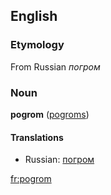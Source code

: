 ==English==
===Etymology===
From Russian ''погром''

===Noun===
'''pogrom''' ([[pogroms]])

====Translations====
*Russian: [[погром]]

[[fr:pogrom]]
